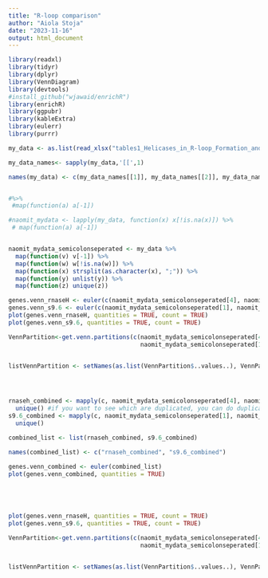 ```yaml
---
title: "R-loop comparison"
author: "Aiola Stoja"
date: "2023-11-16"
output: html_document
---
```


```r

library(readxl)
library(tidyr)
library(dplyr)
library(VennDiagram)
library(devtools)
#install_github("wjawaid/enrichR")
library(enrichR)
library(ggpubr)
library(kableExtra)
library(eulerr)
library(purrr)


```


```r

my_data <- as.list(read_xlsx("tables1_Helicases_in_R-loop_Formation_and_Resolution.xlsx")) 

my_data_names<- sapply(my_data,'[[',1)

names(my_data) <- c(my_data_names[[1]], my_data_names[[2]], my_data_names[[3]], my_data_names[[4]], my_data_names[[5]], my_data_names[[6]])


#%>%
 #map(function(a) a[-1]) 

#naomit_mydata <- lapply(my_data, function(x) x[!is.na(x)]) %>%
 # map(function(a) a[-1]) 


naomit_mydata_semicolonseperated <- my_data %>%
  map(function(v) v[-1]) %>%
  map(function(w) w[!is.na(w)]) %>%
  map(function(x) strsplit(as.character(x), ";")) %>%
  map(function(y) unlist(y)) %>%
  map(function(z) unique(z)) 


```
```r

genes.venn_rnaseH <- euler(c(naomit_mydata_semicolonseperated[4], naomit_mydata_semicolonseperated[5]))
genes.venn_s9.6 <- euler(c(naomit_mydata_semicolonseperated[1], naomit_mydata_semicolonseperated[3]))
plot(genes.venn_rnaseH, quantities = TRUE, count = TRUE)
plot(genes.venn_s9.6, quantities = TRUE, count = TRUE)

VennPartition<-get.venn.partitions(c(naomit_mydata_semicolonseperated[4], naomit_mydata_semicolonseperated[5], 
                                     naomit_mydata_semicolonseperated[1], naomit_mydata_semicolonseperated[3])) %>% dplyr::as_tibble()


listVennPartition <- setNames(as.list(VennPartition$..values..), VennPartition$..set..)





```

```r

rnaseh_combined <- mapply(c, naomit_mydata_semicolonseperated[4], naomit_mydata_semicolonseperated[5]) %>%
  unique() #if you want to see which are duplicated, you can do duplicated()
s9.6_combined <- mapply(c, naomit_mydata_semicolonseperated[1], naomit_mydata_semicolonseperated[3]) %>%
  unique()

combined_list <- list(rnaseh_combined, s9.6_combined)

names(combined_list) <- c("rnaseh_combined", "s9.6_combined")

genes.venn_combined <- euler(combined_list)
plot(genes.venn_combined, quantities = TRUE)





plot(genes.venn_rnaseH, quantities = TRUE, count = TRUE)
plot(genes.venn_s9.6, quantities = TRUE, count = TRUE)

VennPartition<-get.venn.partitions(c(naomit_mydata_semicolonseperated[4], naomit_mydata_semicolonseperated[5], 
                                     naomit_mydata_semicolonseperated[1], naomit_mydata_semicolonseperated[3])) %>% dplyr::as_tibble()


listVennPartition <- setNames(as.list(VennPartition$..values..), VennPartition$..set..)





```

